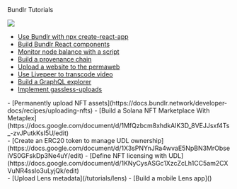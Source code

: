 
<div className="py-20">
<Heading level={1}  className="mb-4">Bundlr Tutorials</Heading>

</div>

<img
	src="https://bundlr.network/new/assets/home/data-donuts.webp"
	className="absolute mt-20 top-20 hidden xl:flex right-10 w-[300px]"
/>

<div className="-mt-10">
<SectionTitle title={"Basics"} />

-   [Use Bundlr with npx create-react-app](/tutorials/react)
-   [Build Bundlr React components](/tutorials/react-components)
-   [Monitor node balance with a script](/tutorials//monitor-node-balance)
-   [Build a provenance chain](/tutorials//monitor-node-balance)
-   [Upload a website to the permaweb](/tutorials//monitor-node-balance)
-   [Use Livepeer to transcode video](/tutorials/livepeer)
-   [Build a GraphQL explorer](/tutorials/graphql-explorer)
-   [Implement gassless-uploads](/tutorials/gassless-uploading)

</div>

<div className="mt-10">
<SectionTitle title={"NFTs"} />
- [Permanently upload NFT assets](https://docs.bundlr.network/developer-docs/recipes/uploading-nfts)
-   [Build a Solana NFT Marketplace With Metaplex](https://docs.google.com/document/d/1MfQzbcm8xhdkAlK3D_8VEJJsxf4Ts_-zvJPutkKsI5U/edit)

</div>

<div className="mt-10">
<SectionTitle title={"UDL"} />
-   [Create an ERC20 token to manage UDL ownership](https://docs.google.com/document/d/1X3sPNYnJRa4wvaE5NpBN3MrObseiVS0GFskDp3Ne4uY/edit)
-   [Define NFT licensing with UDL](https://docs.google.com/document/d/1KNyCysASGc1XzcZcLh1CC5am2CXVuNR4ssIo3uLyjQk/edit)

</div>

<div className="mt-10">
<SectionTitle title={"Lens"} />
-   [Upload Lens metadata](/tutorials/lens)
-   [Build a mobile Lens app]()

</div>
